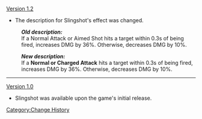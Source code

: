 [[Version 1.2]]
*The description for Slingshot's effect was changed.
:'''''Old description:'''''
:If a Normal Attack or Aimed Shot hits a target within 0.3s of being fired, increases DMG by 36%. Otherwise, decreases DMG by 10%.

:'''''New description:'''''
:If a '''Normal or Charged Attack''' hits a target within 0.3s of being fired, increases DMG by 36%. Otherwise, decreases DMG by 10%.
----
[[Version 1.0]]
*Slingshot was available upon the game's initial release.
<noinclude>[[Category:Change History]]</noinclude>